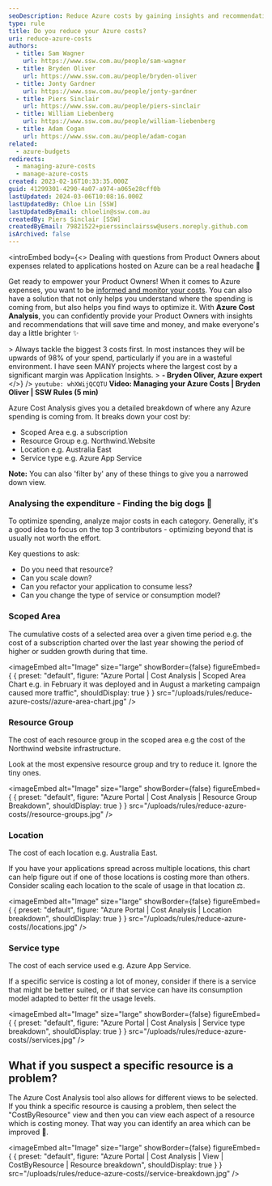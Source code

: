 ```yaml
---
seoDescription: Reduce Azure costs by gaining insights and recommendations to optimize spending with Azure Cost Analysis.
type: rule
title: Do you reduce your Azure costs?
uri: reduce-azure-costs
authors:
  - title: Sam Wagner
    url: https://www.ssw.com.au/people/sam-wagner
  - title: Bryden Oliver
    url: https://www.ssw.com.au/people/bryden-oliver
  - title: Jonty Gardner
    url: https://www.ssw.com.au/people/jonty-gardner
  - title: Piers Sinclair
    url: https://www.ssw.com.au/people/piers-sinclair
  - title: William Liebenberg
    url: https://www.ssw.com.au/people/william-liebenberg
  - title: Adam Cogan
    url: https://www.ssw.com.au/people/adam-cogan
related:
  - azure-budgets
redirects:
  - managing-azure-costs
  - manage-azure-costs
created: 2023-02-16T10:33:35.000Z
guid: 41299301-4290-4a07-a974-a065e28cff0b
lastUpdated: 2024-03-06T10:08:16.000Z
lastUpdatedBy: Chloe Lin [SSW]
lastUpdatedByEmail: chloelin@ssw.com.au
createdBy: Piers Sinclair [SSW]
createdByEmail: 79821522+pierssinclairssw@users.noreply.github.com
isArchived: false
---
```


<introEmbed
  body={<>
Dealing with questions from Product Owners about expenses related to applications hosted on Azure can be a real headache 🥲

Get ready to empower your Product Owners! When it comes to Azure expenses, you want to be [informed and monitor your costs](/azure-budgets). You can also have a solution that not only helps you understand where the spending is coming from, but also helps you find ways to optimize it. With **Azure Cost Analysis**, you can confidently provide your Product Owners with insights and recommendations that will save time and money, and make everyone's day a little brighter ✨

&gt; Always tackle the biggest 3 costs first. In most instances they will be upwards of 98% of your spend, particularly if you are in a wasteful environment. I have seen MANY projects where the largest cost by a significant margin was Application Insights.
&gt; **- Bryden Oliver, Azure expert**
  </>}
/>
`youtube: whXWijQCQTU`
**Video: Managing your Azure Costs | Bryden Oliver | SSW Rules (5 min)**

Azure Cost Analysis gives you a detailed breakdown of where any Azure spending is coming from. It breaks down your cost by:

- Scoped Area e.g. a subscription
- Resource Group e.g. Northwind.Website
- Location e.g. Australia East
- Service type e.g. Azure App Service

**Note:** You can also 'filter by' any of these things to give you a narrowed down view.

### Analysing the expenditure - Finding the big dogs 🐶

To optimize spending, analyze major costs in each category. Generally, it's a good idea to focus on the top 3 contributors - optimizing beyond that is usually not worth the effort.

Key questions to ask:

- Do you need that resource?
- Can you scale down?
- Can you refactor your application to consume less?
- Can you change the type of service or consumption model?

### Scoped Area

The cumulative costs of a selected area over a given time period e.g. the cost of a subscription charted over the last year showing the period of higher or sudden growth during that time.


<imageEmbed
  alt="Image"
  size="large"
  showBorder={false}
  figureEmbed={ {
    preset: "default",
    figure: "Azure Portal | Cost Analysis | Scoped Area Chart e.g. in February it was deployed and in August a marketing campaign caused more traffic",
    shouldDisplay: true
  } }
  src="/uploads/rules/reduce-azure-costs//azure-area-chart.jpg"
/>

### Resource Group

The cost of each resource group in the scoped area e.g the cost of the Northwind website infrastructure.

Look at the most expensive resource group and try to reduce it. Ignore the tiny ones.


<imageEmbed
  alt="Image"
  size="large"
  showBorder={false}
  figureEmbed={ {
    preset: "default",
    figure: "Azure Portal | Cost Analysis | Resource Group Breakdown",
    shouldDisplay: true
  } }
  src="/uploads/rules/reduce-azure-costs//resource-groups.jpg"
/>

### Location

The cost of each location e.g. Australia East.

If you have your applications spread across multiple locations, this chart can help figure out if one of those locations is costing more than others. Consider scaling each location to the scale of usage in that location ⚖️.


<imageEmbed
  alt="Image"
  size="large"
  showBorder={false}
  figureEmbed={ {
    preset: "default",
    figure: "Azure Portal | Cost Analysis | Location breakdown",
    shouldDisplay: true
  } }
  src="/uploads/rules/reduce-azure-costs//locations.jpg"
/>

### Service type

The cost of each service used e.g. Azure App Service.

If a specific service is costing a lot of money, consider if there is a service that might be better suited, or if that service can have its consumption model adapted to better fit the usage levels.


<imageEmbed
  alt="Image"
  size="large"
  showBorder={false}
  figureEmbed={ {
    preset: "default",
    figure: "Azure Portal | Cost Analysis | Service type breakdown",
    shouldDisplay: true
  } }
  src="/uploads/rules/reduce-azure-costs//services.jpg"
/>

## What if you suspect a specific resource is a problem?

The Azure Cost Analysis tool also allows for different views to be selected. If you think a specific resource is causing a problem, then select the "CostByResource" view and then you can view each aspect of a resource which is costing money. That way you can identify an area which can be improved 🎯.


<imageEmbed
  alt="Image"
  size="large"
  showBorder={false}
  figureEmbed={ {
    preset: "default",
    figure: "Azure Portal | Cost Analysis | View | CostByResource | Resource breakdown",
    shouldDisplay: true
  } }
  src="/uploads/rules/reduce-azure-costs//service-breakdown.jpg"
/>
